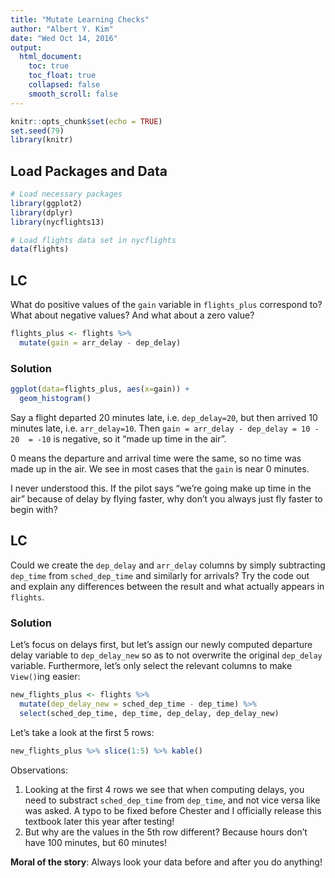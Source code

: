 ```yaml
---
title: "Mutate Learning Checks"
author: "Albert Y. Kim"
date: "Wed Oct 14, 2016"
output:
  html_document:
    toc: true
    toc_float: true
    collapsed: false
    smooth_scroll: false
---
```


```r
knitr::opts_chunk$set(echo = TRUE)
set.seed(79)
library(knitr)
```



## Load Packages and Data

```r
# Load necessary packages
library(ggplot2)
library(dplyr)
library(nycflights13)

# Load flights data set in nycflights
data(flights)
```





## LC 

What do positive values of the `gain` variable in `flights_plus` correspond to?  What about negative values?  And what about a zero value?

```r
flights_plus <- flights %>% 
  mutate(gain = arr_delay - dep_delay)
```


### Solution

```r
ggplot(data=flights_plus, aes(x=gain)) +
  geom_histogram()
```

Say a flight departed 20 minutes late, i.e. `dep_delay=20`, but then arrived 10 
minutes late, i.e. `arr_delay=10`. Then `gain = arr_delay - dep_delay = 10 - 20 
= -10` is negative, so it "made up time in the air". 

0 means the departure and arrival time were the same, so no time was made up in
the air. We see in most cases that the `gain` is near 0 minutes.

I never understood this. If
the pilot says "we're going make up time in the air" because of delay by flying
faster, why don't you always just fly faster to begin with?





## LC 

Could we create the `dep_delay` and `arr_delay` columns by simply subtracting
`dep_time` from `sched_dep_time` and similarly for arrivals?  Try the code out
and explain any differences between the result and what actually appears in
`flights`.

### Solution

Let's focus on delays first, but let's assign our newly computed departure
delay variable to `dep_delay_new` so as to not overwrite the original `dep_delay`
variable. Furthermore, let's only select the relevant columns to make `View()`ing
easier:

```r
new_flights_plus <- flights %>% 
  mutate(dep_delay_new = sched_dep_time - dep_time) %>% 
  select(sched_dep_time, dep_time, dep_delay, dep_delay_new)
```

Let's take a look at the first 5 rows:

```r
new_flights_plus %>% slice(1:5) %>% kable()
```

Observations:

1. Looking at the first 4 rows we see that when computing delays, you need to 
substract `sched_dep_time` from `dep_time`, and not vice versa like was asked. A
typo to be fixed before Chester and I officially release this textbook later
this year after testing!
2. But why are the values in the 5th row different? Because hours don't have 100
minutes, but 60 minutes!

**Moral of the story**: Always look your data before and after you do anything!



